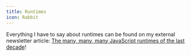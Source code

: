 ```yaml
---
title: Runtimes
icon: Rabbit
---
```


Everything I have to say about runtimes can be found on my external newsletter article: [The many, many, many JavaScript runtimes of the last decade](https://buttondown.com/whatever_jamie/archive/the-many-many-many-javascript-runtimes-of-the-last-decade/)!
